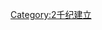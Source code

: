 {{EstablishmentsInCentury|14|15|14|16}}

{{Commons cat|15th-century establishments}}

[[Category:2千纪建立|Category:2千纪建立]]
